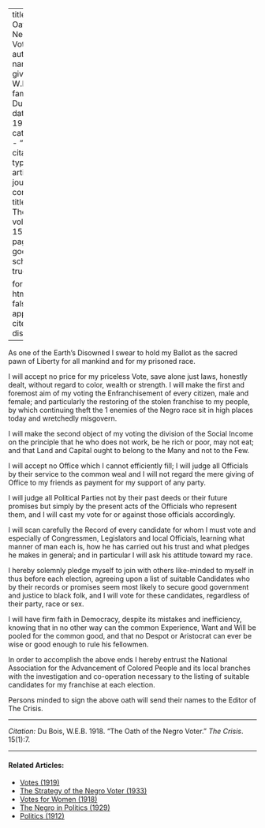 
---
title: 'The Oath of the Negro Voter'
author:
  - name:
      given: W.E.B.
      family: Du Bois
date: May 1918
categories: 
  - ""
citation: 
  type: article-journal
  container-title: The Crisis
  volume: 15
  issue: 1
  page: 7
google-scholar: true

format:
  html:
    toc: false
    appendix-cite-as: display
---


As one of the Earth's Disowned I swear to hold my Ballot as the sacred pawn of Liberty for all mankind and for my prisoned race.

I will accept no price for my priceless Vote, save alone just laws, honestly dealt, without regard to color, wealth or strength. I will make the first and foremost aim of my voting the Enfranchisement of every citizen, male and female; and particularly the restoring of the stolen franchise to my people, by which continuing theft the 1 enemies of the Negro race sit in high places today and wretchedly misgovern.

I will make the second object of my voting the division of the Social Income on the principle that he who does not work, be he rich or poor, may not eat; and that Land and Capital ought to belong to the Many and not to the Few.

I will accept no Office which I cannot efficiently fill; I will judge all Officials by their service to the common weal and I will not regard the mere giving of Office to my friends as payment for my support of any party.

I will judge all Political Parties not by their past deeds or their future promises but simply by the present acts of the Officials who represent them, and I will cast my vote for or against those officials accordingly.

I will scan carefully the Record of every candidate for whom I must vote and especially of Congressmen, Legislators and local Officials, learning what manner of man each is, how he has carried out his trust and what pledges he makes in general; and in particular I will ask his attitude toward my race.

I hereby solemnly pledge myself to join with others like-minded to myself in thus before each election, agreeing upon a list of suitable Candidates who by their records or promises seem most likely to secure good government and justice to black folk, and I will vote for these candidates, regardless of their party, race or sex.

I will have firm faith in Democracy, despite its mistakes and inefficiency, knowing that in no other way can the common Experience, Want and Will be pooled for the common good, and that no Despot or Aristocrat can ever be wise or good enough to rule his fellowmen.

In order to accomplish the above ends I hereby entrust the National Association for the Advancement of Colored People and its local branches with the investigation and co-operation necessary to the listing of suitable candidates for my franchise at each election.

Persons minded to sign the above oath will send their names to the Editor of <span class = "small-caps">The Crisis</span>.

__________
*Citation:* Du Bois, W.E.B. 1918. "The Oath of the Negro Voter." *The Crisis*. 15(1):7.

<!-- Similar articles start here -->
<div  class="clear-wrap"></div>
<hr>
#### Related Articles:

* [Votes (1919)](/Volumes/19/02/votes.html)
* [The Strategy of the Negro Voter (1933)](/Volumes/40/06/strategy_of_the_negro_voter.html)
* [Votes for Women (1918)](/Volumes/15/01/votes_for_women.html)
* [The Negro in Politics (1929)](/Volumes/36/11/negro_in_politics.html)
* [Politics (1912)](/Volumes/04/04/politics.html)

<!-- Similar articles end here -->